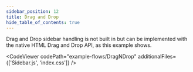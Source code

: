 ```yaml
---
sidebar_position: 12
title: Drag and Drop
hide_table_of_contents: true
---
```



Drag and Drop sidebar handling is not built in but can be implemented with the native HTML Drag and Drop API, as this example shows.

<CodeViewer codePath="example-flows/DragNDrop" additionalFiles={['Sidebar.js', 'index.css']} />
